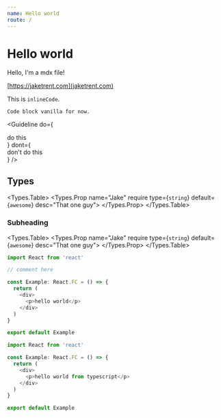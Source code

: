 ```yaml
---
name: Hello world
route: /
---
```



# Hello world

Hello, I'm a mdx file!

[https://jaketrent.com](jaketrent.com)

This is `inlineCode`.

```
Code block vanilla for now.
```

<Guideline
  do={
    <div>do this</div>
  }
  dont={
    <div>don't do this</div>
  }
/>

## Types

<Types.Table>
  <Types.Prop name="Jake" require type={<code>string</code>} default={<code>awesome</code>} desc="That one guy">
  </Types.Prop>
</Types.Table>

### Subheading

<Types.Table>
  <Types.Prop name="Jake" require type={<code>string</code>} default={<code>awesome</code>} desc="That one guy">
  </Types.Prop>
</Types.Table>


```typescript
import React from 'react'

// comment here

const Example: React.FC = () => {
  return (
    <div>
      <p>hello world</p>
    </div>
  )
}

export default Example
```

```typescript codesandbox=default
import React from 'react'

const Example: React.FC = () => {
  return (
    <div>
      <p>hello world from typescript</p>
    </div>
  )
}

export default Example
```
